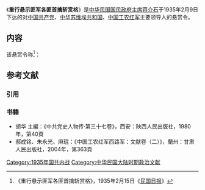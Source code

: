《'''重行悬示匪军各匪首擒斩赏格'''》是[[中华民国|中华民国]][[国民政府主席|国民政府主席]][[蒋介石|蒋介石]]于1935年2月9日下达的对[[中国共产党|中国共产党]]、[[中华苏维埃共和国|中华苏维埃共和国]]、[[中国工农红军|中国工农红军]]主要领导人的悬赏令。

== 内容 ==
该悬赏令称<ref>《重行悬示匪军各匪首擒斩赏格》，1935年2月15日《[[民国日报|民国日报]]》</ref>：

{{引用|（一）[[毛泽东|毛泽东]]、[[朱德|朱德]]、[[徐向前|徐向前]]，生擒者各奖十万元，献首级者各奖八万元。<br />

（二）[[林彪|林彪]]、[[彭德怀|彭德怀]]、[[董振堂|董振堂]]、[[罗炳辉|罗炳辉]]，生擒者各奖八万元，献首级者各奖五万元。<br />

（三）[[周恩来|周恩来]]、[[张国焘|张国焘]]、[[项英|项英]]、[[王稼祥|王稼祥]]、[[陈昌浩|陈昌浩]]，生擒者各奖五万元，献首级者各奖三万元。<br />

（四）[[王宏坤|王宏坤]]、[[王树声|王树声]]、[[何畏_(1900年)|何畏]]、[[孙玉清|孙玉清]]、[[余天云|余天云]]、[[王维舟|王维舟]]、[[刘伯承|刘伯承]]、[[叶剑英|叶剑英]]、[[倪志亮|倪志亮]]，暨伪中央政委、伪军团政委、伪军长等匪首，生擒者各奖三万元，献首级者各奖二万元。}}

== 参考文献 ==
=== 引用 ===
{{Reflist}}

=== 书籍 ===
* 胡华 主編：《中共党史人物传·第三十七卷》，西安：陕西人民出版社，1980年，第40頁
* 郝成铭、朱永光、麻琨：《中国工农红军西路军：文献卷（二）》，蘭州：甘肃人民出版社，2004年，第363頁

[[Category:1935年国共内战|Category:1935年国共内战]]
[[Category:中华民国大陆时期政治文献|Category:中华民国大陆时期政治文献]]